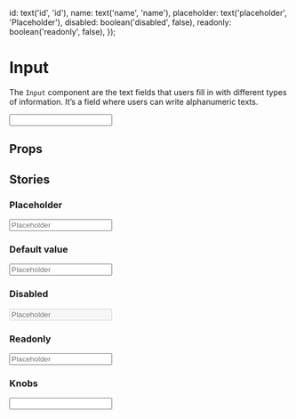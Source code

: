 
  id: text('id', 'id'),
  name: text('name', 'name'),
  placeholder: text('placeholder', 'Placeholder'),
  disabled: boolean('disabled', false),
  readonly: boolean('readonly', false),
});

<Meta title='Atoms/Input' component={Input} />

# Input

The `Input` component are the text fields that users fill in with different types of information. It’s a field where users can write alphanumeric texts.

<Preview>
  <Story name='Default'>
    <Input />
  </Story>
</Preview>

## Props

<Props of={Input} />

## Stories

### Placeholder

<Preview>
  <Story name='Placeholder'>
    <Input placeholder='Placeholder' />
  </Story>
</Preview>

### Default value

<Preview>
  <Story name='Default value'>
    <Input placeholder='Placeholder' defaultValue='Default value' />
  </Story>
</Preview>

### Disabled

<Preview>
  <Story name='Disabled'>
    <Input placeholder='Placeholder' defaultValue='Default value' disabled />
  </Story>
</Preview>

### Readonly

<Preview>
  <Story name='Readonly'>
    <Input placeholder='Placeholder' defaultValue='Default value' readonly />
  </Story>
</Preview>

### Knobs

<Preview>
  <Story name='Knobs'>
    <Input {...knobsProps()} />
  </Story>
</Preview>
